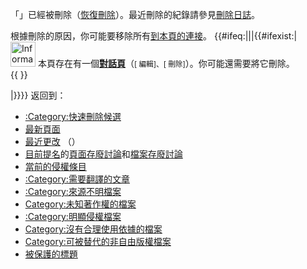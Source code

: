「'''{{FULLPAGENAME}}'''」已經被刪除（[[Special:Undelete/{{FULLPAGENAME}}|恢復刪除]]）。最近刪除的紀錄請參見[[Special:Log/delete|刪除日誌]]。

根據刪除的原因，你可能要移除所有[[Special:Whatlinkshere/{{FULLPAGENAME}}|到本頁的連接]]。
{{#ifeq:{{FULLPAGENAME}}|{{TALKPAGENAME}}||{{#ifexist:{{TALKPAGENAME}}|
<br />
[[File:Information.svg|40px]] 本頁存在有一個'''[[{{TALKPAGENAME}}|對話頁]]'''（<small class="plainlinks">[{{MediaWiki edit talk}} 編輯]、[{{MediaWiki delete talk}} 刪除]</small>）。你可能還需要將它刪除。
<br />
{{hideH|對話頁|可能會很長}}
{{ {{TALKPAGENAME}} }}
{{hideF}}

|}}}}
返回到：
* [[:Category:快速刪除候選|:Category:快速刪除候選]]
* [[Special:Newpages|最新頁面]]
* [[Special:Recentchanges|最近更改]] （{{fullurl2|Special:Recentchanges|userExpLevel=unregistered|hideminor=1|匿名}}）
* [[:Category:存废讨论|目前提名]]的[[Wikipedia:頁面存廢討論|頁面存廢討論]]和[[Wikipedia:檔案存廢討論|檔案存廢討論]]
* [[Wikipedia:頁面存廢討論/疑似侵權#當前的疑似侵權條目|當前的侵權條目]]
* [[:Category:需要翻譯的文章|:Category:需要翻譯的文章]]
* [[:Category:來源不明檔案|:Category:來源不明檔案]]
* [[:Category:未知版權的檔案|Category:未知著作權的檔案]]
* [[:Category:明顯侵權檔案|:Category:明顯侵權檔案]]
* [[:Category:没有合理使用依据的文件|Category:沒有合理使用依據的檔案]]
* [[:Category:可被替代的非自由版权文件|Category:可被替代的非自由版權檔案]]
* [[Special:Protectedtitles|被保護的標題]]